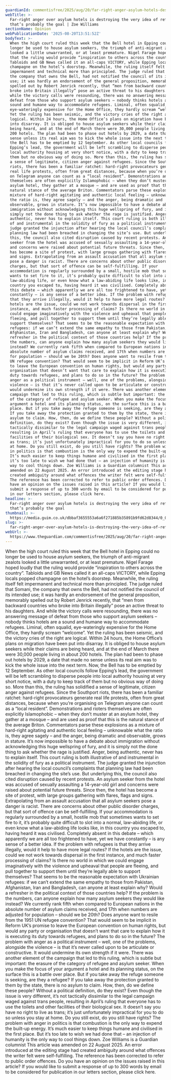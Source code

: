 ```yaml
---
guardianId: commentisfree/2025/aug/20/far-right-anger-asylum-hotels-destroying-refuge
webTitle: >-
  Far-right anger over asylum hotels is destroying the very idea of refuge – and
  that’s probably the goal | Zoe Williams
sectionName: Opinion
webPublicationDate: '2025-08-20T13:51:52Z'
bodyText: >-
  When the high court ruled this week that the Bell hotel in Epping could no
  longer be used to house asylum seekers, the triumph of anti-migrant zealots
  looked a little unwarranted, or at least premature. Nigel Farage hoped loudly
  that the ruling would provide “inspiration to others across the country”.
  Tabloids and GB News called it an all-caps VICTORY, while Epping locals popped
  champagne on the hotel’s doorstep. Meanwhile, the ruling itself felt
  impermanent and technical more than principled. The judge ruled that Somani,
  the company that owns the Bell, had not notified the council of its intended
  use; it was hardly an endorsement of the general proposition, memorably
  spelled out by Robert Jenrick recently, that “men from backward countries who
  broke into Britain illegally” pose an active threat to his daughters. And
  while the victory calls were resounding, there was no answering message of
  defeat from those who support asylum seekers – nobody thinks hotels are a
  sound and humane way to accommodate refugees. Liminal, often squalid,
  eye-wateringly expensive for the Home Office, they hardly scream “welcome”.
  Yet the ruling has been seismic, and the victory cries of the right are
  logical. Within 24 hours, the Home Office’s plans on migration have been put
  into disarray. It is obliged to house asylum seekers while their claims are
  being heard, and at the end of March there were 30,000 people living in about
  200 hotels. The plan had been to phase out hotels by 2029, a date that made no
  sense unless its real aim was to kick the whole issue into the next term. Now,
  the Bell has to be emptied by 12 September. As other local councils follow
  Epping’s lead, the government will be left scrambling to disperse people into
  local authority housing at very short notice, with a duty to keep track of
  them but no obvious way of doing so. More than this, the ruling has solidified
  a sense of legitimate, citizen anger against refugees. Since the Southport
  riots, there has been a familiar ratchet: hard-right provocateurs generate
  real life protests, often from great distances, because when you’re organising
  on Telegram anyone can count as a “local resident”. Demonstrations and rioters
  themselves are often explicitly Islamophobic – when they don’t muster at an
  asylum hotel, they gather at a mosque – and are used as proof that this is the
  natural stance of the average Briton. Commentators parse these explosions as a
  mixture of hard-right agitating and authentic local feeling – unknowable what
  the ratio is, they agree sagely – and the anger, being dramatic and
  observable, grows in stature. It’s now impossible to have a debate about
  immigration without acknowledging this huge wellspring of fury, and it is
  simply not the done thing to ask whether the rage is justified. Anger, being
  authentic, never has to explain itself. This court ruling is both illustrative
  of and instrumental in the solidity of fury as a political instrument. The
  judge granted the injunction after hearing the local council’s complaints that
  planning law had been breached in changing the site’s use. But underlying
  this, the council also cited disruption caused by recent protests. An asylum
  seeker from the hotel was accused of sexually assaulting a 14-year-old girl
  and concerns were raised about potential future threats. Since then, the hotel
  has become a site of protest, with large groups gathering with flares, flags
  and signs. Extrapolating from an assault accusation that all asylum seekers
  pose a danger is racist. There are concerns about other public disorder
  charges, but that sort of offence can be self-fulfilling. If your
  accommodation is regularly surrounded by a small, hostile mob that sometimes
  wants to set fire to it, it’s probably quite difficult to slot into a normal,
  law-abiding life, or even know what a law-abiding life looks like, in this
  country you escaped to, having heard it was civilised. Completely absent in
  this debate – which apparently we are all too frightened to have, yet we have
  constantly – is any sense of a better idea. If the problem with refugees is
  that they arrive illegally, would it help to have more legal routes? If the
  hotels are the issue, could we not work towards dispersal in the first
  instance, and much faster processing of claims? Is there no world in which we
  could engage imaginatively with the violence and upheaval that people are
  fleeing, and pull together to support them until they’re legally able to
  support themselves? That seems to be the reasonable expectation with Ukrainian
  refugees: if we can’t extend the same empathy to those from Pakistan,
  Afghanistan, Iran and Bangladesh, can anyone at least explain why? Would a
  refresher in the political context of those countries help? If the problem is
  the numbers, can anyone explain how many asylum seekers they would like
  instead? We currently rank fifth when compared to European nations in the
  absolute number of asylum claims received, and 17th when numbers are adjusted
  for population – should we be 20th? Does anyone want to resile from the 1951
  UN refugee convention? That would seem to be implicit in Reform UK’s promise
  to leave the European convention on human rights, but would any party or
  organisation that doesn’t want that care to explain how it is executing its
  duty towards refugees, and plans to do so in the future? The problem with
  anger as a political instrument – well, one of the problems, alongside the
  violence – is that it’s never called upon to be articulate or constructive. It
  would undermine its own strength if it were. There was another element of the
  campaign that led to this ruling, which is subtle but important: the erasure
  of the category of refugee and asylum seeker. When you make the focus of your
  argument a hotel and its planning status, on the surface this is a battle over
  place. But if you take away the refuge someone is seeking, are they a refugee?
  If you take away the protection granted to them by the state, there is no
  asylum to claim. How, then, do we define these people? Without a political
  definition, do they exist? Even though the issue is very different, it’s not
  tactically dissimilar to the legal campaign waged against trans people,
  resulting in April’s ruling that everyone has to use the toilets and other
  facilities of their biological sex. It doesn’t say you have no right to live
  as trans; it’s just unfortunately impractical for you to do so unless you stay
  at home. Do you still exist, do you still have rights? The problem with anger
  in politics is that combustion is the only way to expend the built-up energy.
  It’s much easier to keep things humane and civilised in the first place. But
  it’s too late to wish we had done that – an injection of humanity is the only
  way to cool things down. Zoe Williams is a Guardian columnist This article was
  amended on 22 August 2025. An error introduced at the editing stage had
  created ambiguity around what offences the writer felt were self-fulfilling.
  The reference has been corrected to refer to public order offences. Do you
  have an opinion on the issues raised in this article? If you would like to
  submit a response of up to 300 words by email to be considered for publication
  in our letters section, please click here.
headline: >-
  Far-right anger over asylum hotels is destroying the very idea of refuge – and
  that’s probably the goal
thumbnail: >-
  https://media.guim.co.uk/dbbaf3655553a6a6f271885b35891b9fd62d8344/0_0_5000_4000/500.jpg
slug: >-
  far-right-anger-over-asylum-hotels-is-destroying-the-very-idea-of-refuge-and-thats-probably-the-goal-or-zoe-williams
webUrl: >-
  https://www.theguardian.com/commentisfree/2025/aug/20/far-right-anger-asylum-hotels-destroying-refuge
---
```

When the high court ruled this week that the Bell hotel in Epping could no longer be used to house asylum seekers, the triumph of anti-migrant zealots looked a little unwarranted, or at least premature. Nigel Farage hoped loudly that the ruling would provide “inspiration to others across the country”. Tabloids and GB News called it an all-caps VICTORY, while Epping locals popped champagne on the hotel’s doorstep. Meanwhile, the ruling itself felt impermanent and technical more than principled. The judge ruled that Somani, the company that owns the Bell, had not notified the council of its intended use; it was hardly an endorsement of the general proposition, memorably spelled out by Robert Jenrick recently, that “men from backward countries who broke into Britain illegally” pose an active threat to his daughters. And while the victory calls were resounding, there was no answering message of defeat from those who support asylum seekers – nobody thinks hotels are a sound and humane way to accommodate refugees. Liminal, often squalid, eye-wateringly expensive for the Home Office, they hardly scream “welcome”. Yet the ruling has been seismic, and the victory cries of the right are logical. Within 24 hours, the Home Office’s plans on migration have been put into disarray. It is obliged to house asylum seekers while their claims are being heard, and at the end of March there were 30,000 people living in about 200 hotels. The plan had been to phase out hotels by 2029, a date that made no sense unless its real aim was to kick the whole issue into the next term. Now, the Bell has to be emptied by 12 September. As other local councils follow Epping’s lead, the government will be left scrambling to disperse people into local authority housing at very short notice, with a duty to keep track of them but no obvious way of doing so. More than this, the ruling has solidified a sense of legitimate, citizen anger against refugees. Since the Southport riots, there has been a familiar ratchet: hard-right provocateurs generate real life protests, often from great distances, because when you’re organising on Telegram anyone can count as a “local resident”. Demonstrations and rioters themselves are often explicitly Islamophobic – when they don’t muster at an asylum hotel, they gather at a mosque – and are used as proof that this is the natural stance of the average Briton. Commentators parse these explosions as a mixture of hard-right agitating and authentic local feeling – unknowable what the ratio is, they agree sagely – and the anger, being dramatic and observable, grows in stature. It’s now impossible to have a debate about immigration without acknowledging this huge wellspring of fury, and it is simply not the done thing to ask whether the rage is justified. Anger, being authentic, never has to explain itself. This court ruling is both illustrative of and instrumental in the solidity of fury as a political instrument. The judge granted the injunction after hearing the local council’s complaints that planning law had been breached in changing the site’s use. But underlying this, the council also cited disruption caused by recent protests. An asylum seeker from the hotel was accused of sexually assaulting a 14-year-old girl and concerns were raised about potential future threats. Since then, the hotel has become a site of protest, with large groups gathering with flares, flags and signs. Extrapolating from an assault accusation that all asylum seekers pose a danger is racist. There are concerns about other public disorder charges, but that sort of offence can be self-fulfilling. If your accommodation is regularly surrounded by a small, hostile mob that sometimes wants to set fire to it, it’s probably quite difficult to slot into a normal, law-abiding life, or even know what a law-abiding life looks like, in this country you escaped to, having heard it was civilised. Completely absent in this debate – which apparently we are all too frightened to have, yet we have constantly – is any sense of a better idea. If the problem with refugees is that they arrive illegally, would it help to have more legal routes? If the hotels are the issue, could we not work towards dispersal in the first instance, and much faster processing of claims? Is there no world in which we could engage imaginatively with the violence and upheaval that people are fleeing, and pull together to support them until they’re legally able to support themselves? That seems to be the reasonable expectation with Ukrainian refugees: if we can’t extend the same empathy to those from Pakistan, Afghanistan, Iran and Bangladesh, can anyone at least explain why? Would a refresher in the political context of those countries help? If the problem is the numbers, can anyone explain how many asylum seekers they would like instead? We currently rank fifth when compared to European nations in the absolute number of asylum claims received, and 17th when numbers are adjusted for population – should we be 20th? Does anyone want to resile from the 1951 UN refugee convention? That would seem to be implicit in Reform UK’s promise to leave the European convention on human rights, but would any party or organisation that doesn’t want that care to explain how it is executing its duty towards refugees, and plans to do so in the future? The problem with anger as a political instrument – well, one of the problems, alongside the violence – is that it’s never called upon to be articulate or constructive. It would undermine its own strength if it were. There was another element of the campaign that led to this ruling, which is subtle but important: the erasure of the category of refugee and asylum seeker. When you make the focus of your argument a hotel and its planning status, on the surface this is a battle over place. But if you take away the refuge someone is seeking, are they a refugee? If you take away the protection granted to them by the state, there is no asylum to claim. How, then, do we define these people? Without a political definition, do they exist? Even though the issue is very different, it’s not tactically dissimilar to the legal campaign waged against trans people, resulting in April’s ruling that everyone has to use the toilets and other facilities of their biological sex. It doesn’t say you have no right to live as trans; it’s just unfortunately impractical for you to do so unless you stay at home. Do you still exist, do you still have rights? The problem with anger in politics is that combustion is the only way to expend the built-up energy. It’s much easier to keep things humane and civilised in the first place. But it’s too late to wish we had done that – an injection of humanity is the only way to cool things down. Zoe Williams is a Guardian columnist This article was amended on 22 August 2025. An error introduced at the editing stage had created ambiguity around what offences the writer felt were self-fulfilling. The reference has been corrected to refer to public order offences. Do you have an opinion on the issues raised in this article? If you would like to submit a response of up to 300 words by email to be considered for publication in our letters section, please click here.
